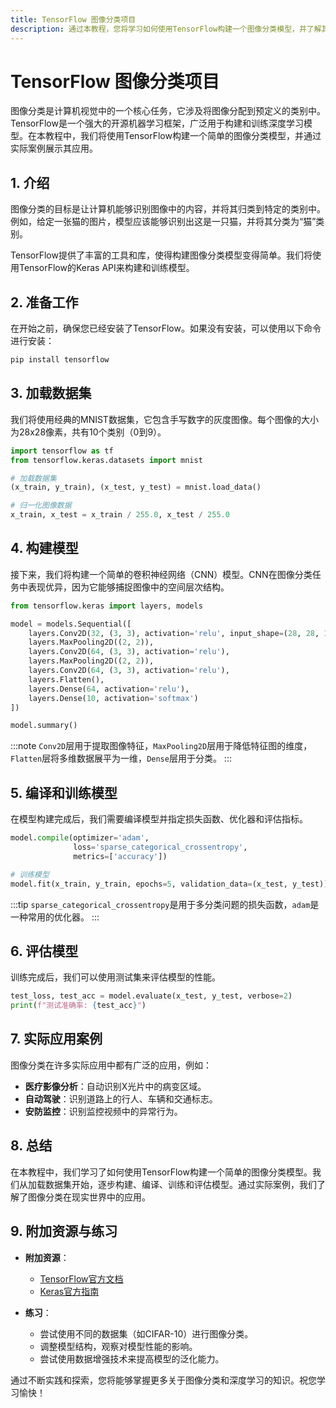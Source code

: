 ```yaml
---
title: TensorFlow 图像分类项目
description: 通过本教程，您将学习如何使用TensorFlow构建一个图像分类模型，并了解其在实际应用中的使用场景。
---
```


# TensorFlow 图像分类项目

图像分类是计算机视觉中的一个核心任务，它涉及将图像分配到预定义的类别中。TensorFlow是一个强大的开源机器学习框架，广泛用于构建和训练深度学习模型。在本教程中，我们将使用TensorFlow构建一个简单的图像分类模型，并通过实际案例展示其应用。

## 1. 介绍

图像分类的目标是让计算机能够识别图像中的内容，并将其归类到特定的类别中。例如，给定一张猫的图片，模型应该能够识别出这是一只猫，并将其分类为“猫”类别。

TensorFlow提供了丰富的工具和库，使得构建图像分类模型变得简单。我们将使用TensorFlow的Keras API来构建和训练模型。

## 2. 准备工作

在开始之前，确保您已经安装了TensorFlow。如果没有安装，可以使用以下命令进行安装：

```bash
pip install tensorflow
```

## 3. 加载数据集

我们将使用经典的MNIST数据集，它包含手写数字的灰度图像。每个图像的大小为28x28像素，共有10个类别（0到9）。

```python
import tensorflow as tf
from tensorflow.keras.datasets import mnist

# 加载数据集
(x_train, y_train), (x_test, y_test) = mnist.load_data()

# 归一化图像数据
x_train, x_test = x_train / 255.0, x_test / 255.0
```

## 4. 构建模型

接下来，我们将构建一个简单的卷积神经网络（CNN）模型。CNN在图像分类任务中表现优异，因为它能够捕捉图像中的空间层次结构。

```python
from tensorflow.keras import layers, models

model = models.Sequential([
    layers.Conv2D(32, (3, 3), activation='relu', input_shape=(28, 28, 1)),
    layers.MaxPooling2D((2, 2)),
    layers.Conv2D(64, (3, 3), activation='relu'),
    layers.MaxPooling2D((2, 2)),
    layers.Conv2D(64, (3, 3), activation='relu'),
    layers.Flatten(),
    layers.Dense(64, activation='relu'),
    layers.Dense(10, activation='softmax')
])

model.summary()
```

:::note
`Conv2D`层用于提取图像特征，`MaxPooling2D`层用于降低特征图的维度，`Flatten`层将多维数据展平为一维，`Dense`层用于分类。
:::

## 5. 编译和训练模型

在模型构建完成后，我们需要编译模型并指定损失函数、优化器和评估指标。

```python
model.compile(optimizer='adam',
              loss='sparse_categorical_crossentropy',
              metrics=['accuracy'])

# 训练模型
model.fit(x_train, y_train, epochs=5, validation_data=(x_test, y_test))
```

:::tip
`sparse_categorical_crossentropy`是用于多分类问题的损失函数，`adam`是一种常用的优化器。
:::

## 6. 评估模型

训练完成后，我们可以使用测试集来评估模型的性能。

```python
test_loss, test_acc = model.evaluate(x_test, y_test, verbose=2)
print(f"测试准确率: {test_acc}")
```

## 7. 实际应用案例

图像分类在许多实际应用中都有广泛的应用，例如：

- **医疗影像分析**：自动识别X光片中的病变区域。
- **自动驾驶**：识别道路上的行人、车辆和交通标志。
- **安防监控**：识别监控视频中的异常行为。

## 8. 总结

在本教程中，我们学习了如何使用TensorFlow构建一个简单的图像分类模型。我们从加载数据集开始，逐步构建、编译、训练和评估模型。通过实际案例，我们了解了图像分类在现实世界中的应用。

## 9. 附加资源与练习

- **附加资源**：
  - [TensorFlow官方文档](https://www.tensorflow.org/)
  - [Keras官方指南](https://keras.io/guides/)

- **练习**：
  - 尝试使用不同的数据集（如CIFAR-10）进行图像分类。
  - 调整模型结构，观察对模型性能的影响。
  - 尝试使用数据增强技术来提高模型的泛化能力。

通过不断实践和探索，您将能够掌握更多关于图像分类和深度学习的知识。祝您学习愉快！